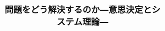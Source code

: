 ﻿---
title: "問題をどう解決するのか―意思決定とシステム理論―"
category: "環境・社会理工学院"
vol: "9"
interviewee: "木嶋 恭一 "
url: ""
tags: []
pdf: "9-1.pdf"
facephoto: ""
career: ""
preface: "------------"
---
